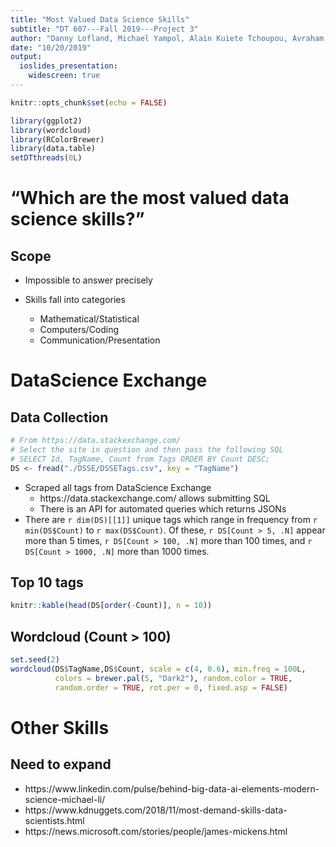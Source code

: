 ```yaml
---
title: "Most Valued Data Science Skills"
subtitle: "DT 607---Fall 2019---Project 3"
author: "Danny Lofland, Michael Yampol, Alain Kuiete Tchoupou, Avraham Adler"
date: "10/20/2019"
output:
  ioslides_presentation:
    widescreen: true
---
```


```r
knitr::opts_chunk$set(echo = FALSE)
```
```r
library(ggplot2)
library(wordcloud)
library(RColorBrewer)
library(data.table)
setDTthreads(0L)
```

# “Which are the most valued data science skills?” 

## Scope

- Impossible to answer precisely

- Skills fall into categories

  - Mathematical/Statistical
  - Computers/Coding
  - Communication/Presentation

# DataScience Exchange
## Data Collection
```r
# From https://data.stackexchange.com/
# Select the site in question and then pass the following SQL
# SELECT Id, TagName, Count from Tags ORDER BY Count DESC;
DS <- fread("./DSSE/DSSETags.csv", key = "TagName")
```

- Scraped all tags from DataScience Exchange
  - https://data.stackexchange.com/ allows submitting SQL
  - There is an API for automated queries which returns JSONs

- There are `r dim(DS)[[1]]` unique tags which range in frequency from
`r min(DS$Count)` to `r max(DS$Count)`. Of these, `r DS[Count > 5, .N]` appear
more than 5 times, `r DS[Count > 100, .N]` more than 100 times, and
`r DS[Count > 1000, .N]` more than 1000 times.

## Top 10 tags{.smaller}
```r
knitr::kable(head(DS[order(-Count)], n = 10))
```

## Wordcloud (Count > 100)
```r
set.seed(2)
wordcloud(DS$TagName,DS$Count, scale = c(4, 0.6), min.freq = 100L,
          colors = brewer.pal(5, "Dark2"), random.color = TRUE,
          random.order = TRUE, rot.per = 0, fixed.asp = FALSE)
```

# Other Skills
## Need to expand
 * https://www.linkedin.com/pulse/behind-big-data-ai-elements-modern-science-michael-li/
 * https://www.kdnuggets.com/2018/11/most-demand-skills-data-scientists.html
 * https://news.microsoft.com/stories/people/james-mickens.html 



